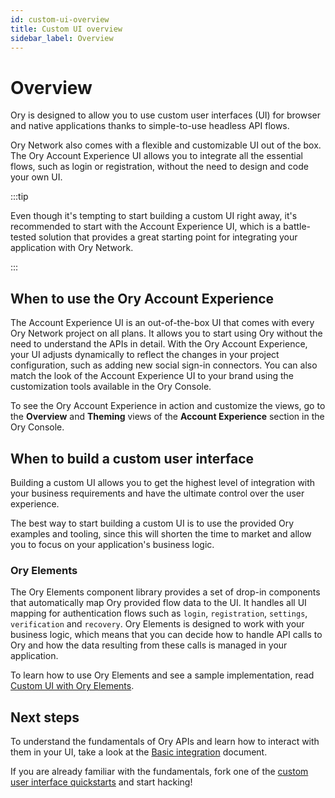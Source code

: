 ```yaml
---
id: custom-ui-overview
title: Custom UI overview
sidebar_label: Overview
---
```


# Overview

Ory is designed to allow you to use custom user interfaces (UI) for browser and native applications thanks to simple-to-use
headless API flows.

Ory Network also comes with a flexible and customizable UI out of the box. The Ory Account Experience UI allows you to integrate
all the essential flows, such as login or registration, without the need to design and code your own UI.

:::tip

Even though it's tempting to start building a custom UI right away, it's recommended to start with the Account Experience UI,
which is a battle-tested solution that provides a great starting point for integrating your application with Ory Network.

:::

## When to use the Ory Account Experience

The Account Experience UI is an out-of-the-box UI that comes with every Ory Network project on all plans. It allows you to start
using Ory without the need to understand the APIs in detail. With the Ory Account Experience, your UI adjusts dynamically to
reflect the changes in your project configuration, such as adding new social sign-in connectors. You can also match the look of
the Account Experience UI to your brand using the customization tools available in the Ory Console.

To see the Ory Account Experience in action and customize the views, go to the **Overview** and **Theming** views of the **Account
Experience** section in the Ory Console.

## When to build a custom user interface

Building a custom UI allows you to get the highest level of integration with your business requirements and have the ultimate
control over the user experience.

The best way to start building a custom UI is to use the provided Ory examples and tooling, since this will shorten the time to
market and allow you to focus on your application's business logic.

### Ory Elements

The Ory Elements component library provides a set of drop-in components that automatically map Ory provided flow data to the UI.
It handles all UI mapping for authentication flows such as `login`, `registration`, `settings`, `verification` and `recovery`. Ory
Elements is designed to work with your business logic, which means that you can decide how to handle API calls to Ory and how the
data resulting from these calls is managed in your application.

To learn how to use Ory Elements and see a sample implementation, read
[Custom UI with Ory Elements](./15_custom-ui-ory-elements.mdx).

## Next steps

To understand the fundamentals of Ory APIs and learn how to interact with them in your UI, take a look at the
[Basic integration](./05_custom-ui-basic-integration.mdx) document.

If you are already familiar with the fundamentals, fork one of the
[custom user interface quickstarts](../../getting-started/custom-ui.mdx) and start hacking!
